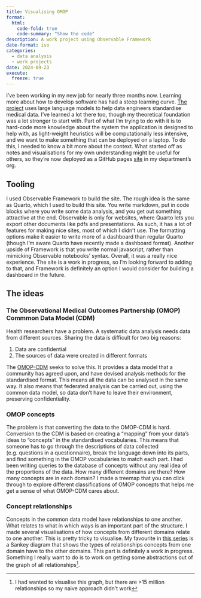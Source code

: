 ```yaml
---
title: Visualising OMOP
format:
  html:
    code-fold: true
    code-summary: "Show the code"
description: A work project using Observable Framework
date-format: iso
categories:
  - data analysis
  - work projects
date: 2024-09-23
execute:
  freeze: true
---
```


I've been working in my new job for nearly three months now. Learning more about how to develop software has had a steep learning curve. [The project](https://github.com/Health-Informatics-UoN/lettuce/) uses large language models to help data engineers standardise medical data. I've learned a lot there too, though my theoretical foundation was a lot stronger to start with.
Part of what I'm trying to do with it is to hard-code more knowledge about the system the application is designed to help with, as light-weight heuristics will be computationally less intensive, and we want to make something that can be deployed on a laptop. To do this, I needed to know a bit more about the context. What started off as notes and visualisations for my own understanding might be useful for others, so they're now deployed as a GitHub pages [site](https://health-informatics-uon.github.io/visualise_omop/) in my department's org.

## Tooling
I used Observable Framework to build the site. The rough idea is the same as Quarto, which I used to build this site. You write markdown, put in code blocks where you write some data analysis, and you get out something attractive at the end. Observable is only for websites, where Quarto lets you export other documents like pdfs and presentations.
As such, it has a lot of features for making nice sites, most of which I didn't use.
The formatting options make it easier to write more of a dashboard than regular Quarto (though I'm aware Quarto have recently made a dashboard format).
Another upside of Framework is that you write normal javascript, rather than mimicking Observable notebooks' syntax. Overall, it was a really nice experience. The site is a work in progress, so I'm looking forward to adding to that, and Framework is definitely an option I would consider for building a dashboard in the future.

## The ideas
### The Observational Medical Outcomes Partnership (OMOP) Commmon Data Model (CDM)
Health researchers have a problem. A systematic data analysis needs data from different sources. Sharing the data is difficult for two big reasons:

1. Data are confidential
2. The sources of data were created in different formats

The [OMOP-CDM](https://www.ohdsi.org/data-standardization/) seeks to solve this. It provides a data model that a community has agreed upon, and have devised analysis methods for the standardised format. This means all the data can be analysed in the same way. It also means that federated analysis can be carried out, using the common data model, so data don't have to leave their environment, preserving confidentiality.

### OMOP concepts
The problem is that converting the data to the OMOP-CDM is hard. Conversion to the CDM is based on creating a "mapping" from your data's ideas to "concepts" in the standardised vocabularies. This means that someone has to go through the descriptions of data collected (e.g. questions in a questionnaire), break the language down into its parts, and find something in the OMOP vocabularies to match each part. I had been writing queries to the database of concepts without any real idea of the proportions of the data. How many different domains are there? How many concepts are in each domain? I made a treemap that you can click through to explore different classifications of OMOP concepts that helps me get a sense of what OMOP-CDM cares about.

### Concept relationships
Concepts in the common data model have relationships to one another. What relates to what in which ways is an important part of the structure. I made several visualisations of how concepts from different domains relate to one another. This is pretty tricky to visualise. My favourite in [this series](https://health-informatics-uon.github.io/visualise_omop/relationships) is a Sankey diagram that shows the types of relationships concepts from one domain have to the other domains. This part is definitely a work in progress. Something I really want to do is to work on getting some abstractions out of the graph of all relationships^[I had wanted to visualise this graph, but there are >15 million relationships so my naive approach didn't work].


